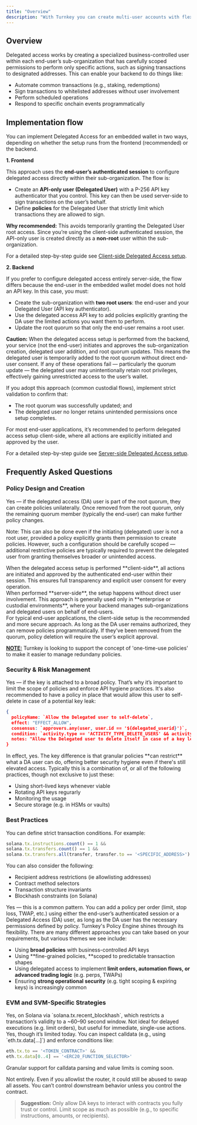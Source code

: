 ```yaml
---
title: "Overview"
description: "With Turnkey you can create multi-user accounts with flexible co-ownership controls. This primitive enables you to establish delegated access to a user’s wallet, reducing or removing the need for them to manually approve each action. You can provide a smoother user experience while ensuring that end-users maintain full control over their wallets."
---
```


## Overview

Delegated access works by creating a specialized business-controlled user within each end-user’s sub-organization that has carefully scoped permissions to perform only specific actions, such as signing transactions to designated addresses. This can enable your backend to do things like:

- Automate common transactions (e.g., staking, redemptions)
- Sign transactions to whitelisted addresses without user involvement
- Perform scheduled operations
- Respond to specific onchain events programmatically

## Implementation flow

You can implement Delegated Access for an embedded wallet in two ways, depending on whether the setup runs from the frontend (recommended) or the backend.

**1. Frontend**

This approach uses the **end-user’s authenticated session** to configure delegated access directly within their sub-organization. The flow is:
- Create an **API-only user (Delegated User)** with a P-256 API key authenticator that you control. This key can then be used server-side to sign transactions on the user’s behalf.
- Define **policies** for the Delegated User that strictly limit which transactions they are allowed to sign.

**Why recommended:** 
This avoids temporarily granting the Delegated User root access. Since you’re using the client-side authenticated session, the API-only user is created directly as a **non-root** user within the sub-organization.

For a detailed step-by-step guide see [Client-side Delegated Access setup](concepts/policies/delegated-access-frontend).

**2. Backend**

If you prefer to configure delegated access entirely server-side, the flow differs because the end-user in the embedded wallet model does not hold an API key. In this case, you must:
- Create the sub-organization with **two root users**: the end-user and your Delegated User (API key authenticator).
- Use the delegated access API key to add policies explicitly granting the DA user the limited actions you want them to perform.
- Update the root quorum so that only the end-user remains a root user.

**Caution:** 
When the delegated access setup is performed from the backend, your service (not the end-user) initiates and approves the sub-organization creation, delegated user addition, and root quorum updates.
This means the delegated user is temporarily added to the root quorum without direct end-user consent. If any of these operations fail — particularly the quorum update — the delegated user may unintentionally retain root privileges, effectively gaining unrestricted access to the user’s wallet.

If you adopt this approach (common custodial flows), implement strict validation to confirm that:
- The root quorum was successfully updated; and
- The delegated user no longer retains unintended permissions once setup completes.

For most end-user applications, it’s recommended to perform delegated access setup client-side, where all actions are explicitly initiated and approved by the user.

For a detailed step-by-step guide see [Server-side Delegated Access setup](concepts/policies/delegated-access-backend).

## Frequently Asked Questions

### Policy Design and Creation

<Accordion title="Can I create policies on behalf of a user without their explicit approval?">
  Yes — if the delegated access (DA) user is part of the root quorum, they can create policies unilaterally. Once removed from the root quorum, only the remaining quorum member (typically the end-user) can make further policy changes.

  Note: This can also be done even if the initiating (delegated) user is not a root user, provided a policy explicitly grants them permission to create policies. However, such a configuration should be carefully scoped — additional restrictive policies are typically required to prevent the delegated user from granting themselves broader or unintended access.
</Accordion>

<Accordion title="When does the user 'approve' a delegated access setup?">
  When the delegated access setup is performed **client-side**, all actions are initiated and approved by the authenticated end-user within their session. This ensures full transparency and explicit user consent for every operation.
  <br />
  When performed **server-side**, the setup happens without direct user involvement. This approach is generally used only in **enterprise or custodial environments**, where your backend manages sub-organizations and delegated users on behalf of end-users.  
  <br />
  For typical end-user applications, the client-side setup is the recommended and more secure approach.
</Accordion>

<Accordion title="After a limit order is filled, how can I remove/null a policy programmatically?">
  As long as the DA user remains authorized, they can remove policies programmatically. If they’ve been removed from the quorum, policy deletion will require the user’s explicit approval.

  **<u>NOTE:</u>** Turnkey is looking to support the concept of 'one-time-use policies' to make it easier to manage redundany policies.
</Accordion>

### Security & Risk Management

<Accordion title="If a delegated API key is leaked, does that allow someone to act on behalf of the user?">
  Yes — if the key is attached to a broad policy. That’s why it’s important to limit the scope of policies and enforce API hygiene practices.
  It's also recommended to have a policy in place that would allow this user to self-delete in case of a potential key leak:

  ```json
  {
    policyName: `Allow the Delegated user to self-delete`,
    effect: "EFFECT_ALLOW",
    consensus: `approvers.any(user, user.id == '${delegated_userid}')`,
    condition: `activity.type == 'ACTIVITY_TYPE_DELETE_USERS' && activity.params.user_ids.count() == 1 && '${delegated_userid}' in activity.params.user_ids`,
    notes: "Allow the Delegated user to delete itself in case of a key leak"
  }
  ```
</Accordion>

<Accordion title="Is this the same risk as having a master delegate account?">
  In effect, yes. The key difference is that granular policies **can restrict** what a DA user can do, offering better security hygiene even if there's still elevated access.
</Accordion>

<Accordion title="What are best practices for storing and rotating Delegate Access API keys?">
  Typically this is a combination of, or all of the following practices, though not exclusive to just these:

  - Using short-lived keys whenever viable
  - Rotating API keys regurarly
  - Monitoring the usage
  - Secure storage (e.g. in HSMs or vaults)
</Accordion>

### Best Practices

<Accordion title="How do I scope a delegated access policy to reduce signing risk?">
  You can define strict transaction conditions. For example:

  ```javascript
  solana.tx.instructions.count() == 1 &&
  solana.tx.transfers.count() == 1 &&
  solana.tx.transfers.all(transfer, transfer.to == '<SPECIFIC_ADDRESS>')
  ```

  You can also consider the following:

  - Recipient address restrictions (ie allowlisting addresses)
  - Contract method selectors
  - Transaction structure invariants
  - Blockhash constraints (on Solana)
</Accordion>

<Accordion title="Can I dynamically add policies per limit order without user friction?">
  Yes — this is a common pattern. You can add a policy per order (limit, stop loss, TWAP, etc.) using either the end-user’s authenticated session or a Delegated Access (DA) user, as long as the DA user has the necessary permissions defined by policy.
</Accordion>

<Accordion title="What are common implementation patterns among Turnkey clients using Delegated Access?">
  Turnkey's Policy Engine shines through its flexibility. There are many different approaches you can take based on your requirements, but various themes we see include:

  - Using **broad policies** with business-controlled API keys
  - Using \*\*fine-grained policies, \*\*scoped to predictable transaction shapes
  - Using delegated access to implement **limit orders, automation flows, or advanced trading logic** (e.g. perps, TWAPs)
  - Ensuring **strong operational security** (e.g. tight scoping & expiring keys) is increasingly common
</Accordion>

### EVM and SVM-Specific Strategies

<Accordion title="Are time-bound transactions supported?">
  Yes, on Solana via `solana.tx.recent_blockhash`, which restricts a transaction’s validity to a ~60–90 second window. Not ideal for delayed executions (e.g. limit orders), but useful for immediate, single-use actions.
</Accordion>

<Accordion title="For EVM transactions, can I enforce token-specific or contract-specific limits?">
  Yes, though it’s limited today. You can inspect calldata (e.g., using `eth.tx.data[...]`) and enforce conditions like:

  ```javascript
  eth.tx.to == '<TOKEN_CONTRACT>' &&
  eth.tx.data[0..4] == '<ERC20_FUNCTION_SELECTOR>'
  ```

  Granular support for calldata parsing and value limits is coming soon.
</Accordion>

<Accordion title="Is it safe to whitelist routers (e.g. Jupiter) in delegated access policies?">
  Not entirely. Even if you allowlist the router, it could still be abused to swap all assets. You can’t control downstream behavior unless you control the contract.

  > **Suggestion:** Only allow DA keys to interact with contracts you fully trust or control. Limit scope as much as possible (e.g., to specific instructions, amounts, or recipients).
</Accordion>